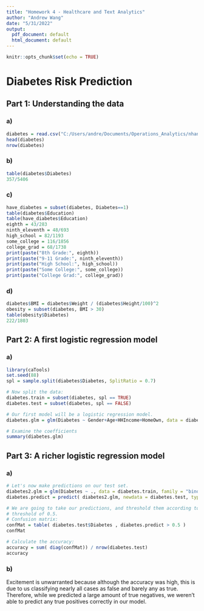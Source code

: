 ---
title: "Homework 4 - Healthcare and Text Analytics"
author: "Andrew Wang"
date: "5/31/2022"
output:
  pdf_document: default
  html_document: default
---
```{r setup, include=FALSE}
knitr::opts_chunk$set(echo = TRUE)
```
# Diabetes Risk Prediction

## Part 1: Understanding the data

### a)

```{r}
diabetes = read.csv("C:/Users/andre/Documents/Operations_Analytics/nhanes-diabetes-final.csv")
head(diabetes)
nrow(diabetes)
```

### b)

```{r}
table(diabetes$Diabetes)
357/5406
```
### c)

```{r}
have_diabetes = subset(diabetes, Diabetes==1)
table(diabetes$Education)
table(have_diabetes$Education)
eighth = 43/283
ninth_eleventh = 48/693
high_school = 82/1193
some_college = 116/1856
college_grad = 68/1738
print(paste("8th Grade:", eighth))
print(paste("9-11 Grade:", ninth_eleventh))
print(paste("High School:", high_school))
print(paste("Some College:", some_college))
print(paste("College Grad:", college_grad))
```
### d)

```{r}
diabetes$BMI = diabetes$Weight / (diabetes$Height/100)^2
obesity = subset(diabetes, BMI > 30)
table(obesity$Diabetes)
222/1803
```
## Part 2: A first logistic regression model

### a)

```{r}
library(caTools)
set.seed(88)
spl = sample.split(diabetes$Diabetes, SplitRatio = 0.7)

# Now split the data:
diabetes.train = subset(diabetes, spl == TRUE)
diabetes.test = subset(diabetes, spl == FALSE)

# Our first model will be a logistic regression model.
diabetes.glm = glm(Diabetes ~ Gender+Age+HHIncome+HomeOwn, data = diabetes.train, family = "binomial")

# Examine the coefficients
summary(diabetes.glm)
```

## Part 3: A richer logistic regression model

### a)

```{r}
# Let's now make predictions on our test set.
diabetes2.glm = glm(Diabetes ~ ., data = diabetes.train, family = "binomial")
diabetes.predict = predict( diabetes2.glm, newdata = diabetes.test, type = "response")

# We are going to take our predictions, and threshold them according to the 
# threshold of 0.5. 
# Confusion matrix:
confMat = table( diabetes.test$Diabetes , diabetes.predict > 0.5 )
confMat

# Calculate the accuracy:
accuracy = sum( diag(confMat)) / nrow(diabetes.test)
accuracy
```
### b)

Excitement is unwarranted because although the accuracy was high, this is due to us classifying nearly all cases as false and barely any as true. Therefore, while we predicted a large amount of true negatives, we weren't able to predict any true positives correctly in our model.













